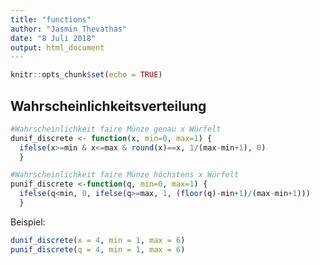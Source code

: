 ```yaml
---
title: "functions"
author: "Jasmin Thevathas"
date: "8 Juli 2018"
output: html_document
---
```


```r
knitr::opts_chunk$set(echo = TRUE)
```

## Wahrscheinlichkeitsverteilung

```r
#Wahrscheinlichkeit faire Münze genau x Würfelt
dunif_discrete <- function(x, min=0, max=1) {
  ifelse(x>=min & x<=max & round(x)==x, 1/(max-min+1), 0) 
  }

#Wahrscheinlichkeit faire Münze höchstens x Würfelt
punif_discrete <-function(q, min=0, max=1) { 
  ifelse(q<min, 0, ifelse(q>=max, 1, (floor(q)-min+1)/(max-min+1))) 
  } 
```

Beispiel:
```r
dunif_discrete(x = 4, min = 1, max = 6)
punif_discrete(q = 4, min = 1, max = 6)
```